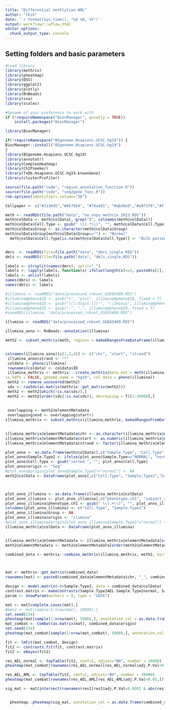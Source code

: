 ```yaml
---
title: "Differential methlytion AML"
author: "tkik"
date: '`r format(Sys.time(), "%d %B, %Y")`'
output: workflowr::wflow_html
editor_options:
  chunk_output_type: console
---
```



## Setting folders and basic parameters

```r
#Load library
library(methrix)
library(pheatmap)
library(DSS)
library(ggplot2)
library(plotly)
library(RnBeads)
library(sva)
library(scales)
```

```r
#Genome of your preference to work with
if (!requireNamespace("BiocManager", quietly = TRUE))
    install.packages("BiocManager")

library(BiocManager)

if(!requireNamespace("BSgenome.Hsapiens.UCSC.hg19")) {
BiocManager::install("BSgenome.Hsapiens.UCSC.hg19")
}
library(BSgenome.Hsapiens.UCSC.hg19) 
library(annotatr)
library(ComplexHeatmap)
library(ChIPseeker)
library(TxDb.Hsapiens.UCSC.hg19.knownGene)
library(clusterProfiler)


```

```r



source(file.path("code", "region_annotation_function.R"))
source(file.path("code", "seq2gene_func.R"))
rnb.options(identifiers.column="ID")

Cellpaper <- c("#313695","#4575b4", "#74add1", "#abd9e9","#e0f3f8","#ffffbf","#fee090","#fdae61","#f46d43","#d73027","#a50026")

```

```r
meth <- readRDS(file.path("data", "no_snps_methrix_2023.RDS"))
meth@colData <- meth@colData[,-grep("X", colnames(meth@colData))]
meth@colData$Cell.Type <- gsub(" \\(.*\\)", "", meth@colData$Cell.Type)
meth@colData$Group <- as.character(meth@colData$Group)
meth@colData$Group[meth@colData$Group==""] <- "Normal"
  meth@colData$Cell.Type[is.na(meth@colData$Cell.Type)] <- "Bulk patient sample"


dmrs  <- readRDS(file=file.path("data", "dmrs_single.RDS"))
dmls <- readRDS(file=file.path("data", "dmls_single.RDS"))

labels <- strsplit(names(dmrs), split="_")
labels <- lapply(labels, function(x) ifelse(length(x)==3, paste0(x[2], " vs. ", x[3], " in ", x[1], " cells"), paste0(x[1], " vs. all in ", x[2])))
labels <- unlist(labels)
names(dmrs) <- labels
names(dmls) <- labels

#illumina <- readRDS("data/processed_rnbset_GSE63409.RDS")
#illumina@pheno$ID <- gsub("+", "plus", illumina@pheno$ID, fixed = T)
#illumina@pheno$ID <- gsub("([[:digit:]])-", "\\1minus", illumina@pheno$ID )
#illumina@pheno$ID <- gsub("-", ".", illumina@pheno$ID, fixed = T)
#saveRDS(illumina, "data/processed_rnbset_GSE63409.RDS")

illumina <- readRDS("data/processed_rnbset_GSE63409.RDS")

illumina_anno <- RnBeads::annotation(illumina)

meth2 <- subset_methrix(meth, regions = makeGRangesFromDataFrame(illumina_anno))


colnames(illumina_anno)[c(1,2,4)] <- c("chr", "start", "strand")
 illumina_anno$strand <- "*"
 coldata <- pheno(illumina)
 rownames(coldata) <- coldata$ID
 illumina_methrix <- methrix:::create_methrix(beta_mat = meth(illumina), cov_mat = ceiling(meth(illumina)), cpg_loci = data.table(illumina_anno[,c("chr", "start", "strand")]),
is_hdf5 = FALSE, genome_name = "hg19", col_data = pheno(illumina))
 meth2 <- remove_uncovered(meth2)
 sds <- rowSds(as.matrix(methrix::get_matrix(meth2)))
 meth2 <- meth2[which(!is.na(sds)),]
 meth2 <- meth2[order(sds[!is.na(sds)], decreasing = T)[1:30000],]
 
 
 overlapping <- meth2@elementMetadata
 overlapping$end <- overlapping$start+1
illumina_methrix <- subset_methrix(illumina_methrix, makeGRangesFromDataFrame(overlapping))
 
```


```r

illumina_methrix@elementMetadata$chr <- as.character(illumina_methrix@elementMetadata$chr)
illumina_methrix@elementMetadata$start <- as.numeric(illumina_methrix@elementMetadata$start)
illumina_methrix@elementMetadata$strand <- factor(illumina_methrix@elementMetadata$strand, levels = c("+", "-", "*"))

plot_anno <- as.data.frame(meth@colData)[,c("Sample.Type", "Cell.Type", "Group")]
plot_anno$Sample.Type2 <- ifelse(plot_anno$Sample.Type=="NORMAL", "normal", "AEL")
plot_anno$Cell.Type <- gsub("sorted ", "", plot_anno$Cell.Type)
plot_anno$origin <- "Seq"
#plot_anno$origin[plot_anno$Sample.Type2!="normal"] <- NA
meth2@colData <- DataFrame(plot_anno[,c("Cell.Type", "Sample.Type2","Group",  "origin")])



plot_anno_illumina <- as.data.frame(illumina_methrix@colData)
plot_anno_illumina <- plot_anno_illumina[,c("phenotype.ch1", "subject_status.ch1")]
plot_anno_illumina$phenotype.ch1 <- gsub(" \\(.+\\)", "", plot_anno_illumina$phenotype.ch1)
colnames(plot_anno_illumina) <- c("Cell.Type", "Sample.Type2")
plot_anno_illumina$Group <- NA
plot_anno_illumina$origin <- "ilumina"
#plot_anno_illumina$origin[plot_anno_illumina$Sample.Type2!="normal"] <- NA
illumina_methrix@colData <- DataFrame(plot_anno_illumina)


illumina_methrix@elementMetadata <- illumina_methrix@elementMetadata[order(illumina_methrix@elementMetadata$chr),] 
meth2@elementMetadata <- meth2@elementMetadata[order(meth2@elementMetadata$chr, meth2@elementMetadata$start),] 

combined_data <- methrix::combine_methrix(illumina_methrix, meth2, by="col")



mat <- methrix::get_matrix(combined_data)
rownames(mat) <- paste0(combined_data@elementMetadata$chr, "_", combined_data@elementMetadata$start)

design <- model.matrix(~0+Sample.Type2, data = combined_data@colData)
contrast.matrix <- makeContrasts(Sample.Type2AEL-Sample.Type2normal, Sample.Type2AEL-Sample.Type2AML, Sample.Type2AML-Sample.Type2normal, levels=design)
param <- SnowParam(workers = 8, type = "SOCK")

mat <- mat[complete.cases(mat),]
#mat2 <- mat[sample(1:nrow(mat), 20000),]
set.seed(234)
pheatmap(mat[sample(1:nrow(mat), 5000),], annotation_col = as.data.frame(combined_data@colData), show_rownames = F, show_colnames = F)
mat_combat <- ComBat(as.matrix(mat), combined_data$origin)
set.seed(234)
pheatmap(mat_combat[sample(1:nrow(mat_combat), 5000),], annotation_col = as.data.frame(combined_data@colData), show_rownames = F, show_colnames = F)

fit <- lmFit(mat_combat, design)
fit2 <- contrasts.fit(fit, contrast.matrix)
fit2 <- eBayes(fit2)

res_AEL_normal <- topTable(fit2, coef=1, adjust="BH", number = 20000)
pheatmap(mat_combat[rownames(res_AEL_normal[res_AEL_normal$adj.P.Val<0.05,]),], annotation_col = as.data.frame(combined_data@colData), show_rownames = F, show_colnames = F)

res_AEL_AML <- topTable(fit2, coef=2, adjust="BH", number = 20000)
pheatmap(mat_combat[rownames(res_AEL_AML[res_AEL_AML$adj.P.Val<0.05,]),], annotation_col = as.data.frame(combined_data@colData), show_rownames = F, show_colnames = F)


```

```r

sig_mat <- mat[intersect(rownames(res1[res1$adj.P.Val<0.0001 & abs(res1$logFC)>0.5,]),rownames(results@.Data[results@.Data[,1]!=0,])),  ]


  pheatmap::pheatmap(sig_mat, annotation_col = as.data.frame(combined_data@colData), colorRampPalette(Cellpaper, space = "rgb")(10), main = comp, show_rownames = FALSE, show_colnames = F)

```

